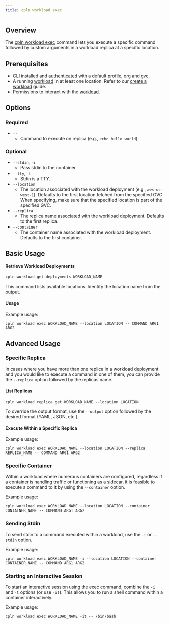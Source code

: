 ```yaml
---
title: cpln workload exec
---
```


## Overview

The [cpln workload exec](/reference/cli#workload-exec) command lets you execute a specific command followed by custom arguments in a workload replica at a specific location.

## Prerequisites

- [CLI](/reference/cli) installed and [authenticated](../manage-profile) with a default profile, [org](/reference/org) and [gvc](/reference/gvc).
- A running [workload](/reference/workload) in at least one location. Refer to our [create a workload](/guides/create-workload) guide.
- Permissions to interact with the [workload](/reference/workload#permissions).

## Options

### Required

- `--`
  - Command to execute on replica (e.g., `echo hello world`).

### Optional

- `--stdin`, `-i`
  - Pass stdin to the container.
- `--tty`, `-t`
  - Stdin is a TTY.
- `--location`
  - The location associated with the workload deployment (e.g., `aws-us-west-1`). Defaults to the first location fetched from the specified GVC. When specifying, make sure that the specified location is part of the specified GVC.
- `--replica`
  - The replica name associated with the workload deployment. Defaults to the first replica.
- `--container`
  - The container name associated with the workload deployment. Defaults to the first container.

## Basic Usage

#### Retrieve Workload Deployments

```
cpln workload get-deployments WORKLOAD_NAME
```

This command lists available locations. Identify the location name from the output.

#### Usage

Example usage:

```
cpln workload exec WORKLOAD_NAME --location LOCATION -- COMMAND ARG1 ARG2
```

## Advanced Usage

### Specific Replica

In cases where you have more than one replica in a workload deployment and you would like to execute a command in one of them, you can provide the `--replica` option followed by the replicas name.

#### List Replicas

```
cpln workload replica get WORKLOAD_NAME --location LOCATION
```

To override the output format, use the `--output` option followed by the desired format (YAML, JSON, etc.).

#### Execute Within a Specific Replica

Example usage:

```
cpln workload exec WORKLOAD_NAME --location LOCATION --replica REPLICA_NAME -- COMMAND ARG1 ARG2
```

### Specific Container

Within a workload where numerous containers are configured, regardless if a container is handling traffic or functioning as a sidecar, it is feasible to execute a command to it by using the `--container` option.

Example usage:

```
cpln workload exec WORKLOAD_NAME --location LOCATION --container CONTAINER_NAME -- COMMAND ARG1 ARG2
```

### Sending Stdin

To send stdin to a command executed within a workload, use the `-i` or `--stdin` option.

Example usage:

```
cpln workload exec WORKLOAD_NAME -i --location LOCATION --container CONTAINER_NAME -- COMMAND ARG1 ARG2
```

### Starting an Interactive Session

To start an interactive session using the exec command, combine the `-i` and `-t` options (or use `-it`). This allows you to run a shell command within a container interactively.

Example usage:

```
cpln workload exec WORKLOAD_NAME -it -- /bin/bash
```
